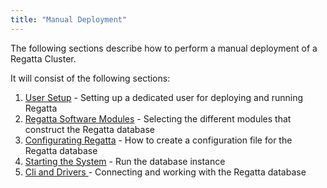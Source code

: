 ```yaml
---
title: "Manual Deployment"
---
```


The following sections describe how to perform a manual deployment of a Regatta Cluster.

It will consist of the following sections:

1. [User Setup](https://docs.regatta.dev/self-hosted-deployment/manual-deployment/user-setup) - Setting up a dedicated user for deploying and running Regatta
2. [Regatta Software Modules](https://docs.regatta.dev/self-hosted-deployment/manual-deployment/regatta-configuration/regatta-software-modules) - Selecting the different modules that construct the Regatta database
3. [Configurating Regatta](https://docs.regatta.dev/self-hosted-deployment/manual-deployment/starting-the-system) - How to create a configuration file for the Regatta database 
4. [Starting the System](https://docs.regatta.dev/self-hosted-deployment/manual-deployment/starting-the-system) - Run the database instance
5. [Cli and Drivers ](https://docs.regatta.dev/self-hosted-deployment/manual-deployment/cli-and-drivers)- Connecting and working with the Regatta database